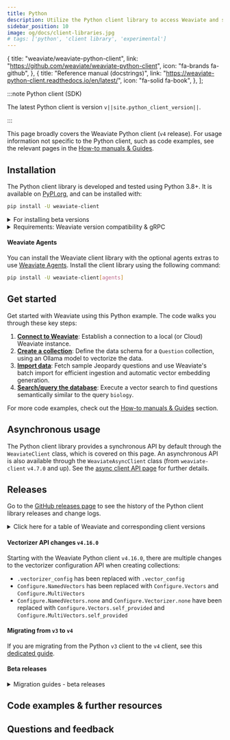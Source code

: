 ```yaml
---
title: Python
description: Utilize the Python client library to access Weaviate and streamline data processes.
sidebar_position: 10
image: og/docs/client-libraries.jpg
# tags: ['python', 'client library', 'experimental']
---
```



  {
    title: "weaviate/weaviate-python-client",
    link: "https://github.com/weaviate/weaviate-python-client",
    icon: "fa-brands fa-github",
  },
  {
    title: "Reference manual (docstrings)",
    link: "https://weaviate-python-client.readthedocs.io/en/latest/",
    icon: "fa-solid fa-book",
  },
];

:::note Python client (SDK)

The latest Python client is version `v||site.python_client_version||`.

<QuickLinks items={pythonCardsData} />

:::

This page broadly covers the Weaviate Python client (`v4` release). For usage information not specific to the Python client, such as code examples, see the relevant pages in the [How-to manuals & Guides](../../guides.mdx).

## Installation

The Python client library is developed and tested using Python 3.8+. It is available on [PyPI.org](https://pypi.org/project/weaviate-client/), and can be installed with:

```bash
pip install -U weaviate-client
```

<details>
  <summary>For installing beta versions</summary>

```bash
pip install --pre -U "weaviate-client==4.*"`
```

</details>

<details>
  <summary>Requirements:  Weaviate version compatibility & gRPC</summary>

#### Weaviate version compatibility

The `v4` Python client requires Weaviate `1.23.7` or higher. Generally, we encourage you to use the latest version of the Python client and the Weaviate Database.

In Weaviate Cloud, the Sandboxes are compatible with the `v4` client as of 31 January, 2024. Sandboxes created before this date will not be compatible with the `v4` client.

#### gRPC

The `v4` client uses remote procedure calls (RPCs) under-the-hood. Accordingly, a port for gRPC must be open to your Weaviate server.

<details>
  <summary>docker-compose.yml example</summary>

If you are running Weaviate with Docker, you can map the default port (`50051`) by adding the following to your `docker-compose.yml` file:

```yaml
ports:
  - 8080:8080
  - 50051:50051
```

</details>

</details>

#### Weaviate Agents

You can install the Weaviate client library with the optional agents extras to use [Weaviate Agents](../../../agents/index.md). Install the client library using the following command:

```bash
pip install -U weaviate-client[agents]
```

## Get started


<BasicPrereqs />

Get started with Weaviate using this Python example. The code walks you through these key steps:

1. **[Connect to Weaviate](docs/weaviate/connections/index.mdx)**: Establish a connection to a local (or Cloud) Weaviate instance.
1. **[Create a collection](../../manage-collections/index.mdx)**: Define the data schema for a `Question` collection, using an Ollama model to vectorize the data.
1. **[Import data](../../manage-objects/import.mdx)**: Fetch sample Jeopardy questions and use Weaviate's batch import for efficient ingestion and automatic vector embedding generation.
1. **[Search/query the database](../../search/index.mdx)**: Execute a vector search to find questions semantically similar to the query `biology`.

<FilteredTextBlock
  text={PythonCode}
  startMarker="# START GetStarted"
  endMarker="# END GetStarted"
  language="py"
/>

For more code examples, check out the [How-to manuals & Guides](../../guides.mdx) section. 

## Asynchronous usage

The Python client library provides a synchronous API by default through the `WeaviateClient` class, which is covered on this page. An asynchronous API is also available through the `WeaviateAsyncClient` class (from `weaviate-client` `v4.7.0` and up). See the [async client API page](./async.md) for further details.

## Releases

Go to the [GitHub releases page](https://github.com/weaviate/weaviate-python-client/releases) to see the history of the Python client library releases and change logs.

<details>
  <summary>Click here for a table of Weaviate and corresponding client versions</summary>


<ReleaseHistory />

</details>

#### Vectorizer API changes `v4.16.0` 

Starting with the Weaviate Python client `v4.16.0`, there are multiple changes to the vectorizer configuration API when creating collections:
- `.vectorizer_config` has been replaced with `.vector_config`
- `Configure.NamedVectors` has been replaced with `Configure.Vectors` and `Configure.MultiVectors`
- `Configure.NamedVectors.none` and `Configure.Vectorizer.none` have been replaced with  `Configure.Vectors.self_provided` and `Configure.MultiVectors.self_provided`

#### Migrating from `v3` to `v4`

If you are migrating from the Python `v3` client to the `v4` client, see this [dedicated guide](./v3_v4_migration.md).

#### Beta releases

<details>
  <summary>Migration guides - beta releases</summary>

#### Changes in `v4.4b9`

##### `weaviate.connect_to_x` methods

The `timeout` argument in now a part of the `additional_config` argument. It takes the class `weaviate.config.AdditionalConfig` as input.

##### Queries

All optional arguments to methods in the `query` namespace now are enforced as keyword arguments.

There is now runtime logic for parsing query arguments enforcing the correct type.

##### Batch processing

Introduction of three distinct algorithms using different batching styles under-the-hood:

- `client.batch.dynamic()`
- `client.batch.fixed_size()`
- `client.batch.rate_limit()`

`client.batch.dynamic() as batch` is a drop-in replacement for the previous `client.batch as batch`, which is now deprecated and will be removed on release.

```python
with client.batch.dynamic() as batch:
  ...
```

is equivalent to:

```python
with client.batch as batch:
  ...
```

`client.batch.fixed_size() as batch` is a way to configure your batching algorithm to only use a fixed size.

```python
with client.batch.dynamic() as batch:
  ...
```

is equivalent to:

```python
client.batch.configure_fixed_size()
with client.batch as batch:
  ...
```

`client.batch.rate_limit() as batch` is a new way to help avoid hitting third-party vectorization API rate limits. By specifying `request_per_minute` in the
`rate_limit()` method, you can force the batching algorithm to send objects to Weaviate at the speed your third-party API is capable of processing objects.

These methods now return completely localized context managers. This means that `failed_objects` and `failed_references` of one batch won't be included
in any subsequent calls.

Finally, if the background thread responsible for sending the batches raises an exception this is now re-raised in the main thread rather than silently erroring.

##### Filters

The argument `prop` in `Filter.by_property` has been renamed to `name`

Ref counting is now achievable using `Filter.by_ref_count(ref)` rather than `Filter([ref])`

#### Changes in `v4.4b8`

##### Reference filters

Reference filters have a simplified syntax. The new syntax looks like this:

```python
Filter.by_ref("ref").by_property("target_property")
```

#### Changes in `v4.4b7`

##### Library imports

Importing directly from `weaviate` is deprecated. Use `import weaviate.classes as wvc` instead.

##### Close client connections

Starting in v4.4b7, you have to explicitly close your client connections. There are two ways to close client connections.

Use `client.close()` to explicitly close your client connections.

```python
import weaviate
client = weaviate.connect_to_local()

print(client.is_ready())

client.close()
```

Use a context manager to close client connections for you.

```python
import weaviate

with weaviate.connect_to_local() as client:
     print(client.is_ready())

# Python closes the client when you leave the 'with' block
```

##### Batch processing

The v4.4b7 client introduces changes to `client.batch`.

- `client.batch` requires a context manager.
- Manual mode is removed, you cannot send batches with `.create_objects`.
- Batch size and the number of concurrent requests are dynamically assigned. Use `batch.configure_fixed_size` to specify values.
- The `add_reference` method is updated.
- The `to_object_collection` method is removed.

Updated `client.batch` parameters

| Old value                                  | Value in v4.4b7                          |
| :----------------------------------------- | :--------------------------------------- |
| from_object_uuid: UUID                     | from_uuid: UUID                          |
| from_object_collection: str                | from_collection: str                     |
| from_property_name: str                    | from_property: str                       |
| to_object_uuid: UUID                       | to: Union[WeaviateReference, List[UUID]] |
| to_object_collection: Optional[str] = None |                                          |
| tenant: Optional[str] = None               | tenant: Optional[str] = None             |

##### Filter syntax

Filter syntax is updated in v4.4b7.

**NOTE**: The [filter reference syntax](#reference-filters) is simplified in 4.4b8.

| Old syntax                                              | New syntax in v4.4b7                                                        |
| :------------------------------------------------------ | :-------------------------------------------------------------------------- |
| Filter(path=property)                                   | Filter.by_property(property)                                                |
| Filter(path=["ref", "target_class", "target_property"]) | Filter.by_ref().link_on("ref").by_property("target_property")               |
| FilterMetadata.ByXX                                     | Filter.by_id()<br/> Filter.by_creation_time() <br/> Filter.by_update_time() |

The pre-4.4b7 filter syntax is deprecated. The new, v4.4b7 syntax looks like this.

```python
import weaviate
import datetime
import weaviate.classes as wvc

client = weaviate.connect_to_local()

jeopardy = client.collections.get("JeopardyQuestion")
response = jeopardy.query.fetch_objects(
    filters=wvc.query.Filter.by_property("round").equal("Double Jeopardy!") &
            wvc.query.Filter.by_creation_time().greater_or_equal(datetime.datetime(2005, 1, 1)) |
            wvc.query.Filter.by_creation_time().greater_or_equal(datetime.datetime(2000, 12, 31)),
            limit=3
    )


client.close()
```

##### `reference_add_many` updated

The `reference_add_many` syntax is updated; `DataReferenceOneToMany` is now `DataReference`.

```python
collection.data.reference_add_many(
    [
        DataReference(
            from_property="ref",
            from_uuid=uuid_from,
            to_uuid=*one or a list of UUIDs*,
        )
    ]
)
```

##### References

Multi-target references updated. These are the new functions:

- `ReferenceProperty.MultiTarget`
- `DataReference.MultiTarget`
- `QueryReference.MultiTarget`

Use `ReferenceToMulti` for multi-target references.

#### Older client changes

##### References

- References are now added through a `references` parameter during collection creation, object insertion and queries. 
- The `FromReference` class is now called `QueryReference`.

##### Reorganization of classes/parameters

- `weaviate.classes` submodule further split into:
  - `weaviate.classes.config`
  - `weaviate.classes.data`
  - `weaviate.classes.query`
  - `weaviate.classes.generic`
- `vector_index_config` parameter factory functions for `wvc.config.Configure` and `wvc.config.Reconfigure` have changed to, e.g.:
  ```python
  client.collections.create(
      name="MyCollection",
      # highlight-start
      vector_index_config=wvc.config.Configure.VectorIndex.hnsw(
          distance_metric=wvc.config.VectorDistances.COSINE,
          vector_cache_max_objects=1000000,
          quantizer=wvc.config.Configure.VectorIndex.Quantizer.pq()
      ),
      # highlight-end
  )
  ```
  - `vector_index_type` parameter has been removed.
- `vectorize_class_name` parameter in the `Property` constructor method is `vectorize_collection_name`.
- `[collection].data.update()` / `.replace()` \*args order changed, aiming to accommodate not providing properties when updating.
- `[collection].data.reference_add` / `.reference_delete` / `.reference_replace` the `ref` keyword was renamed to `to`.
- `collections.create()` / `get()`: `data_model` kwarg to keyword to provide generics was renamed to `data_model_properties` .
- `[object].metadata.uuid` is now `[object].uuid`.
- `[object].metadata.creation_time_unix` is now `[object].metadata.creation_time`.
- `[object].metadata.last_update_time_unix` is now `[object].metadata.last_update`.
- `quantitizer` is renamed to `quantizer`
- To request the vector in the returned data, use the `include_vector` parameter.
<!-- TODO[g-despot]: Add link to external Python references once created for "include_vector" -->

##### Data types

- Time metadata (for creation and last updated time) now returns a `datetime` object, and the parameters are renamed to `creation_time` and `last_update_time` under `MetadataQuery`.
  - `metadata.creation_time.timestamp() * 1000` will return the same value as before.
- `query.fetch_object_by_id()` now uses gRPC under the hood (rather than REST), and returns objects in the same format as other queries.
- `UUID` and `DATE` properties are returned as typed objects.

</details>

## Code examples & further resources


<CodeExamples />

## Questions and feedback


<DocsFeedback />
